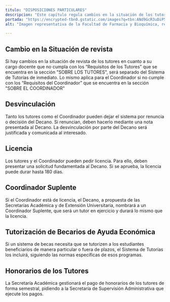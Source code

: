 ```yaml
---
titulo: "DISPOSICIONES PARTICULARES"
descripcion: "Este capítulo regula cambios en la situación de los tutores y el Coordinador, así como su desvinculación, licencias y honorarios."
portada: "https://encrypted-tbn0.gstatic.com/images?q=tbn:ANd9GcR3uDiP5ocbX_xR23OYoVVhhZ1eW3YzDtsEQRVoFLUd_6R70zmHupV6ov7iKdhauT-R1zY&usqp=CAU"
alt: "Imagen representativa de la Facultad de Farmacia y Bioquímica, relacionada a las disposiciones particulares."

---
```


## Cambio en la Situación de revista

Si hay cambios en la situación de revista de los tutores en cuanto a su cargo docente que no cumpla con los “Requisitos de los Tutores” que se encuentra en la sección "SOBRE LOS TUTORES", será separado del Sistema de Tutorías de inmediato. Lo mismo aplica para el Coordinador si no cumple con los “Requisitos del Coordinador” que se encuentra en la sección "SOBRE EL COORDINADOR"

## Desvinculación

Tanto los tutores como el Coordinador pueden dejar el sistema por renuncia o decisión del Decano. Si renuncian, deben hacerlo mediante una nota presentada al Decano. La desvinculación por parte del Decano será justificada y comunicada al interesado.

## Licencia

Los tutores y el Coordinador pueden pedir licencia. Para ello, deben presentar una solicitud fundamentada al Decano. Si se aprueba, la licencia puede durar hasta 180 días.

## Coordinador Suplente

Si el Coordinador está de licencia, el Decano, a propuesta de las Secretarías Académica y de Extensión Universitaria, nombrará a un Coordinador Suplente, que será un tutor en ejercicio y durará lo mismo que la licencia.

## Tutorización de Becarios de Ayuda Económica

Si un sistema de becas necesita que se tutorizen a los estudiantes beneficiarios de manera particular o fuera de plazos, el Sistema de Tutorías los incluirá, siguiendo las normas específicas de esos programas.

## Honorarios de los Tutores

La Secretaría Académica gestionará el pago de honorarios de los tutores de forma semestral, pidiendo a la Secretaría de Supervisión Administrativa que ejecute los pagos.

